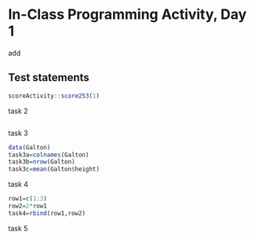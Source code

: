 # In-Class Programming Activity, Day 1

add


## Test statements

```r
scoreActivity::score253(1)
```

task 2


```r

```

task 3
```r
data(Galton)
task3a=colnames(Galton)
task3b=nrow(Galton)
task3c=mean(Galton$height)
```

task 4
```r
row1=c(1:3)
row2=2*row1
task4=rbind(row1,row2)
```

task 5
```

```
